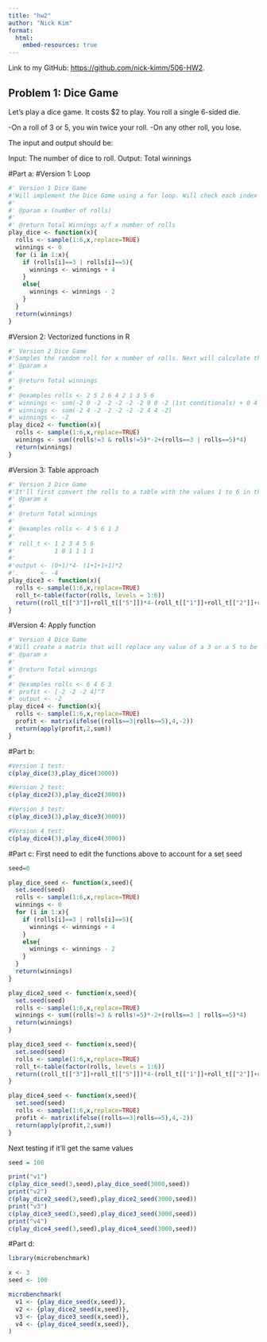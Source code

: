 ```yaml
---
title: "hw2"
author: "Nick Kim"
format:
  html:
    embed-resources: true
---
```


Link to my GitHub: <https://github.com/nick-kimm/506-HW2>.

## Problem 1: Dice Game

Let’s play a dice game. It costs $2 to play. You roll a single 6-sided die.

-On a roll of 3 or 5, you win twice your roll.
-On any other roll, you lose.

The input and output should be:

Input: The number of dice to roll.
Output: Total winnings

#Part a:
#Version 1: Loop
```r
#' Version 1 Dice Game
#'Will implement the Dice Game using a for loop. Will check each index in the simulated rolls and will check if that number if either a 3 or a 5. If it is then it'll increase the total winnings by 4 as that is the net profit from that roll. If it neither then it'll subtract 2 from the winnings as that is the cost of this situation. 
#'
#' @param x (number of rolls)
#'
#' @return Total Winnings a/f x number of rolls
play_dice <- function(x){
  rolls <- sample(1:6,x,replace=TRUE)
  winnings <- 0
  for (i in 1:x){
    if (rolls[i]==3 | rolls[i]==5){
      winnings <- winnings + 4
    }
    else{
      winnings <- winnings - 2
    }
  }
  return(winnings)
}
```

#Version 2: Vectorized functions in R
```r
#' Version 2 Dice Game
#'Samples the random roll for x number of rolls. Next will calculate the winnings by checking if the roll isn't a 3 or a 5 and then multiplying it by -2 as you'll lose that much in this game. Then it'll add it to the rolls that are 3 or a 5 by 4 as you would double the amount you put in ($2). Finally sum over this whole vector to get your total winnings after x rolls
#' @param x 
#'
#' @return Total winnings 
#'
#' @examples rolls <- 2 5 2 6 4 2 1 3 5 6
#' winnings <- sum(-2 0 -2 -2 -2 -2 -2 0 0 -2 (1st conditionals) + 0 4 0 0 0 0 0 4 4 0 (2nd conditional))
#' winnings <- sum(-2 4 -2 -2 -2 -2 -2 4 4 -2)
#' winnings <- -2 
play_dice2 <- function(x){
  rolls <- sample(1:6,x,replace=TRUE)
  winnings <- sum((rolls!=3 & rolls!=5)*-2+(rolls==3 | rolls==5)*4)
  return(winnings)
}
```

#Version 3: Table approach
```r
#' Version 3 Dice Game
#'It'll first convert the rolls to a table with the values 1 to 6 in the first row followed by the count of each of these rolls in the 2nd row. Then the total winnings is calculated by rolls of 3 or 5 multiplied by 4 subtracted by other rolls multiplied by 2. 
#' @param x 
#'
#' @return Total winnings 
#'
#' @examples rolls <- 4 5 6 1 3 
#' 
#' roll_t <- 1 2 3 4 5 6
#'           1 0 1 1 1 1
#'
#'output <- (0+1)*4- (1+1+1+1)*2
#'.      <- -4
play_dice3 <- function(x){
  rolls <- sample(1:6,x,replace=TRUE)
  roll_t<-table(factor(rolls, levels = 1:6))
  return((roll_t[["3"]]+roll_t[["5"]])*4-(roll_t[["1"]]+roll_t[["2"]]+roll_t[["4"]]+roll_t[["6"]])*2)
}
```

#Version 4: Apply function
```r
#' Version 4 Dice Game
#'Will create a matrix that will replace any value of a 3 or a 5 to be 4 and anything else to -2 as that would be how much you would profit or loose in playing this game. Then we'll use the apply function to sum over all these values down the column to get our total winnings.
#' @param x 
#'
#' @return Total winnings
#'
#' @examples rolls <- 6 4 6 3 
#' profit <- [-2 -2 -2 4]^T
#' output <- -2
play_dice4 <- function(x){
  rolls <- sample(1:6,x,replace=TRUE)
  profit <- matrix(ifelse((rolls==3|rolls==5),4,-2))
  return(apply(profit,2,sum))
}
```

#Part b: 

```r
#Version 1 test:
c(play_dice(3),play_dice(3000))

#Version 2 test:
c(play_dice2(3),play_dice2(3000))

#Version 3 test:
c(play_dice3(3),play_dice3(3000))

#Version 4 test:
c(play_dice4(3),play_dice4(3000))
```
#Part c:
First need to edit the functions above to account for a set seed
```r
seed=0

play_dice_seed <- function(x,seed){
  set.seed(seed)
  rolls <- sample(1:6,x,replace=TRUE)
  winnings <- 0
  for (i in 1:x){
    if (rolls[i]==3 | rolls[i]==5){
      winnings <- winnings + 4
    }
    else{
      winnings <- winnings - 2
    }
  }
  return(winnings)
}

play_dice2_seed <- function(x,seed){
  set.seed(seed)
  rolls <- sample(1:6,x,replace=TRUE)
  winnings <- sum((rolls!=3 & rolls!=5)*-2+(rolls==3 | rolls==5)*4)
  return(winnings)
}

play_dice3_seed <- function(x,seed){
  set.seed(seed)
  rolls <- sample(1:6,x,replace=TRUE)
  roll_t<-table(factor(rolls, levels = 1:6))
  return((roll_t[["3"]]+roll_t[["5"]])*4-(roll_t[["1"]]+roll_t[["2"]]+roll_t[["4"]]+roll_t[["6"]])*2)
}

play_dice4_seed <- function(x,seed){
  set.seed(seed)
  rolls <- sample(1:6,x,replace=TRUE)
  profit <- matrix(ifelse((rolls==3|rolls==5),4,-2))
  return(apply(profit,2,sum))
}
```

Next testing if it'll get the same values
```r
seed = 100

print("v1")
c(play_dice_seed(3,seed),play_dice_seed(3000,seed))
print("v2")
c(play_dice2_seed(3,seed),play_dice2_seed(3000,seed))
print("v3")
c(play_dice3_seed(3,seed),play_dice3_seed(3000,seed))
print("v4")
c(play_dice4_seed(3,seed),play_dice4_seed(3000,seed))
```
#Part d:

```r
library(microbenchmark)

x <- 3
seed <- 100

microbenchmark(
  v1 <- {play_dice_seed(x,seed)},
  v2 <- {play_dice2_seed(x,seed)},
  v3 <- {play_dice3_seed(x,seed)},
  v4 <- {play_dice4_seed(x,seed)},
)
```
